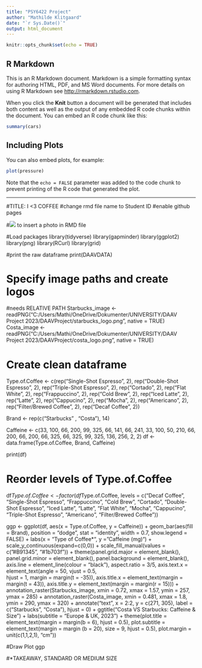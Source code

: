 ```yaml
---
title: "PSY6422 Project"
author: "Mathilde Klitgaard"
date: "`r Sys.Date()`"
output: html_document
---
```


```r
knitr::opts_chunk$set(echo = TRUE)
```

## R Markdown

This is an R Markdown document. Markdown is a simple formatting syntax for authoring HTML, PDF, and MS Word documents. For more details on using R Markdown see <http://rmarkdown.rstudio.com>.

When you click the **Knit** button a document will be generated that includes both content as well as the output of any embedded R code chunks within the document. You can embed an R code chunk like this:

```r
summary(cars)
```

## Including Plots

You can also embed plots, for example:

```r
plot(pressure)
```

Note that the `echo = FALSE` parameter was added to the code chunk to prevent printing of the R code that generated the plot.

----------------------------------------------
#TITLE: I <3 COFFEE
#change rmd file name to Student ID
#enable github pages

#![](Figures/image.png) to insert a photo in RMD file

#Load packages
library(tidyverse)
library(gapminder)
library(ggplot2)
library(png)
library(RCurl)
library(grid)

#print the raw dataframe
print(DAAVDATA)

# Specify image paths and create logos
#needs RELATIVE PATH 
Starbucks_image <- readPNG("C:/Users/Mathi/OneDrive/Dokumenter/UNIVERSITY/DAAV Project 2023/DAAVProject/starbucks_logo.png", native = TRUE)
Costa_image <- readPNG("C:/Users/Mathi/OneDrive/Dokumenter/UNIVERSITY/DAAV Project 2023/DAAVProject/costa_logo.png", native = TRUE)

# Create clean dataframe
Type.of.Coffee <- c(rep("Single-Shot Espresso", 2), rep("Double-Shot Espresso", 2), rep("Triple-Shot Espresso", 2), rep("Cortado", 2), rep("Flat White", 2), rep("Frappuccino", 2), rep("Cold Brew", 2), rep("Iced Latte", 2), rep("Latte", 2), rep("Cappucino", 2), rep("Mocha", 2), rep("Americano", 2), rep("Filter/Brewed Coffee", 2), rep("Decaf Coffee", 2))

Brand <- rep(c("Starbucks" , "Costa"), 14)

Caffeine <- c(33, 100, 66, 200, 99, 325, 66, 141, 66, 241, 33, 100, 50, 210, 66, 200, 66, 200, 66, 325, 66, 325, 99, 325, 136, 256, 2, 2)
df <- data.frame(Type.of.Coffee, Brand, Caffeine)

print(df)

# Reorder levels of Type.of.Coffee
df$Type.of.Coffee <- factor(df$Type.of.Coffee, levels = c("Decaf Coffee", "Single-Shot Espresso", "Frappuccino", "Cold Brew", "Cortado", "Double-Shot Espresso", "Iced Latte", "Latte", "Flat White", "Mocha", "Cappucino", "Triple-Shot Espresso", "Americano", "Filter/Brewed Coffee"))

ggp <- ggplot(df, aes(x = Type.of.Coffee, y = Caffeine)) +
  geom_bar(aes(fill = Brand), position = "dodge", stat = "identity", width = 0.7, show.legend = FALSE) +
    labs(x = "Type of Coffee*", y = "Caffeine (mg)") +
    scale_y_continuous(expand=c(0,0)) +
    scale_fill_manual(values = c("#B91345", "#1b703f")) +
    theme(panel.grid.major = element_blank(), 
          panel.grid.minor = element_blank(), 
          panel.background = element_blank(), 
          axis.line = element_line(colour = "black"), 
          aspect.ratio = 3/5, 
          axis.text.x = element_text(angle = 50, vjust = 0.5,  
          hjust = 1, margin = margin(t = -35)),
          axis.title.x = element_text(margin = margin(t = 43)),
          axis.title.y = element_text(margin = margin(r = 15))) +
  annotation_raster(Starbucks_image, xmin = 0.72, xmax = 1.57, 
    ymin = 257,
    ymax = 285) +
  annotation_raster(Costa_image, xmin = 0.481, xmax = 1.8, 
    ymin = 290,
    ymax = 320) +
  annotate("text", x = 2:2, y = c(271, 305), label = c("Starbucks", "Costa"), hjust = 0) +
  ggtitle("Costa VS Starbucks: Caffeine & Size") +
    labs(subtitle = "Europe & UK, 2023") +
      theme(plot.title = element_text(margin = margin(b = 6), hjust = 0.5),
            plot.subtitle = element_text(margin = margin
            (b = 20), size = 9, hjust = 0.5),
            plot.margin = unit(c(1,1,2,1), "cm"))
            
#Draw Plot
ggp

#*TAKEAWAY, STANDARD OR MEDIUM SIZE
